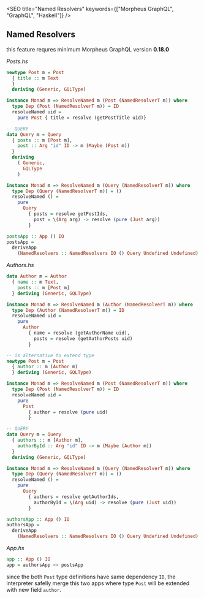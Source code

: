 

<SEO
  title="Named Resolvers"
  keywords={["Morpheus GraphQL", "GraphQL", "Haskell"]}
/>

## Named Resolvers

this feature requres minimum Morpheus GraphQL version **0.18.0**

_Posts.hs_

```haskell
newtype Post m = Post
  { title :: m Text
  }
  deriving (Generic, GQLType)

instance Monad m => ResolveNamed m (Post (NamedResolverT m)) where
  type Dep (Post (NamedResolverT m)) = ID
  resolveNamed uid =
    pure Post { title = resolve (getPostTitle uid)}

-- QUERY
data Query m = Query
  { posts :: m [Post m],
    post :: Arg "id" ID -> m (Maybe (Post m))
  }
  deriving
    ( Generic,
      GQLType
    )

instance Monad m => ResolveNamed m (Query (NamedResolverT m)) where
  type Dep (Query (NamedResolverT m)) = ()
  resolveNamed () =
    pure
      Query
        { posts = resolve getPostIds,
          post = \(Arg arg) -> resolve (pure (Just arg))
        }

postsApp :: App () IO
postsApp =
  deriveApp
    (NamedResolvers :: NamedResolvers IO () Query Undefined Undefined)
```

_Authors.hs_

```haskell
data Author m = Author
  { name :: m Text,
    posts :: m [Post m]
  } deriving (Generic, GQLType)

instance Monad m => ResolveNamed m (Author (NamedResolverT m)) where
  type Dep (Author (NamedResolverT m)) = ID
  resolveNamed uid =
    pure
      Author
        { name = resolve (getAuthorName uid),
          posts = resolve (getAuthorPosts uid)
        }

-- is alternative to extend type
newtype Post m = Post
  { author :: m (Author m)
  } deriving (Generic, GQLType)

instance Monad m => ResolveNamed m (Post (NamedResolverT m)) where
  type Dep (Post (NamedResolverT m)) = ID
  resolveNamed uid =
    pure
      Post
        { author = resolve (pure uid)
        }

-- QUERY
data Query m = Query
  { authors :: m [Author m],
    authorById :: Arg "id" ID -> m (Maybe (Author m))
  }
  deriving (Generic, GQLType)

instance Monad m => ResolveNamed m (Query (NamedResolverT m)) where
  type Dep (Query (NamedResolverT m)) = ()
  resolveNamed () =
    pure
      Query
        { authors = resolve getAuthorIds,
          authorById = \(Arg uid) -> resolve (pure (Just uid))
        }

authorsApp :: App () IO
authorsApp =
  deriveApp
    (NamedResolvers :: NamedResolvers IO () Query Undefined Undefined)
```

_App.hs_

```haskell
app :: App () IO
app = authorsApp <> postsApp
```

since the both `Post` type definitions have same dependency `ID`,
the interpreter safelly merge this two apps where type
`Post` will be extended with new field `author`.
